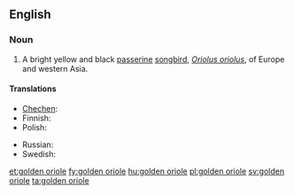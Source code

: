 ==English==

===Noun===
{{wikipedia|Golden Oriole}}
{{en-noun|sg=[[golden]] [[oriole]]}}

# A bright yellow and black [[passerine]] [[songbird]], ''[[Oriolus oriolus]]'', of Europe and western Asia.

====Translations====
{{trans-top|bird}}
* [[Chechen]]: {{tø|ce|селасат}}
* Finnish: {{t|fi|lindu}}
* Polish: {{t+|pl|wilga|f}}
{{trans-mid}}
* Russian: {{t|ru|иволга|f|tr=ívolga}}
* Swedish: {{t|sv|sommargylling|c}}
{{trans-bottom}}

[[et:golden oriole]]
[[fy:golden oriole]]
[[hu:golden oriole]]
[[pl:golden oriole]]
[[sv:golden oriole]]
[[ta:golden oriole]]